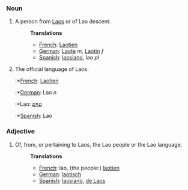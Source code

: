 ===Noun===
#A person from [[Laos]] or of Lao descent.
#:'''Translations'''
#:*[[French]]: [[Laotien]]
#:*[[German]]: [[Laote]] ''m'', [[Laotin]] ''f''
#:*[[Spanish]]: [[laosiano]], lao ''pl''
#The official language of Laos.
#:*[[French]]: [[Laotien]]
#:*[[German]]: Lao ''n''
#:*Lao: [[ລາວ]]
#:*[[Spanish]]: Lao

===Adjective===
#Of, from, or pertaining to Laos, the Lao people or the Lao language.
#:'''Translations'''
#:*[[French]]: lao, (the people:) [[laotien]]
#:*[[German]]: [[laotisch]]
#:*[[Spanish]]: [[laosiano]], [[de Laos]]